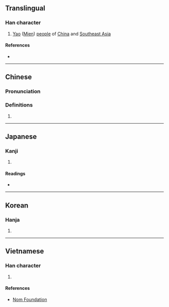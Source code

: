 {{character info/new}}
==Translingual==

===Han character===
{{Han char|rn=9|rad=人|as=10|sn=12|four=27272|canj=OBOU|ids=⿰亻䍃}}

# [[Yao]] ([[Mien]]) [[people]] of [[China]] and [[Southeast Asia]]

====References====
* {{Han ref|kx=0113.260|dkj=00971|dj=0241.150|hdz=10203.200|uh=509C|ud=20636|bh=D85C|bd=55388}}

----

==Chinese==
{{zh-forms}}

===Pronunciation===
{{zh-pron
|m=yáo
|c=jiu4
|mc=y
|oc=y
|ma=
|cat=pn
}}

===Definitions===
{{zh-hanzi}}

# {{rfdef|lang=zh}}

----

==Japanese==

===Kanji===
{{ja-kanji|grade=|rs=人10}}

# {{defn|lang=ja|sort=人10}}

====Readings====
* {{ja-readings|on=[[よう]] (yō)|kun=[[ふぞろい]] (fuzoroi), [[えだち]] (edachi), [[つかい]] (tsukai)}}

----

==Korean==

===Hanja===
{{ko-hanja|hangeul=요|rv=yo|mr=yo}}

# {{defn|lang=ko|sort=人10}}

----

==Vietnamese==

===Han character===
{{vi-readings|rs=人10| hanviet = diêu}}

# {{defn|lang=vi|sort=人10}}

====References====
*[http://nomfoundation.org/common/nom_details.php?codepoint=509c Nom Foundation]